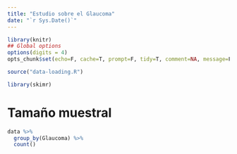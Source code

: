 ```yaml
---
title: "Estudio sobre el Glaucoma"
date: "`r Sys.Date()`"
---
```


```r
library(knitr)
## Global options
options(digits = 4)
opts_chunk$set(echo=F, cache=T, prompt=F, tidy=T, comment=NA, message=F, warning=F, dev="png", dev.args=list(type="cairo"), dpi=300)
```

```r
source("data-loading.R")
```

```r
library(skimr)
```


# Tamaño muestral

```r
data %>%
  group_by(Glaucoma) %>%
  count()
```

